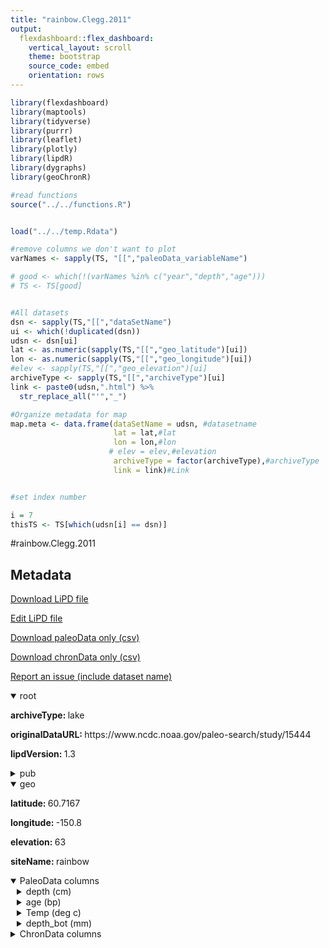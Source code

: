 ```yaml
---
title: "rainbow.Clegg.2011"
output: 
  flexdashboard::flex_dashboard:
    vertical_layout: scroll
    theme: bootstrap
    source_code: embed
    orientation: rows
---
```


```r
library(flexdashboard)
library(maptools)
library(tidyverse)
library(purrr)
library(leaflet)
library(plotly)
library(lipdR)
library(dygraphs)
library(geoChronR)

#read functions
source("../../functions.R")


load("../../temp.Rdata")

#remove columns we don't want to plot
varNames <- sapply(TS, "[[","paleoData_variableName")

# good <- which(!(varNames %in% c("year","depth","age")))
# TS <- TS[good]


#All datasets
dsn <- sapply(TS,"[[","dataSetName")
ui <- which(!duplicated(dsn))
udsn <- dsn[ui]
lat <- as.numeric(sapply(TS,"[[","geo_latitude")[ui])
lon <- as.numeric(sapply(TS,"[[","geo_longitude")[ui])
#elev <- sapply(TS,"[[","geo_elevation")[ui]
archiveType <- sapply(TS,"[[","archiveType")[ui]
link <- paste0(udsn,".html") %>% 
  str_replace_all("'","_")

#Organize metadata for map
map.meta <- data.frame(dataSetName = udsn, #datasetname
                       lat = lat,#lat
                       lon = lon,#lon
                      # elev = elev,#elevation
                       archiveType = factor(archiveType),#archiveType
                       link = link)#Link


#set index number

i = 7
thisTS <- TS[which(udsn[i] == dsn)]
```
#rainbow.Clegg.2011

Metadata {.sidebar}
-------------------------------------
[Download LiPD file](rainbow.Clegg.2011.lpd)
            

[Edit LiPD file](http://lipd.net/playground?source=http://lipdverse.org/namChironomid/rainbow.Clegg.2011.lpd)
            

[Download paleoData only (csv)](rainbow.Clegg.2011.csv)
            

[Download chronData only (csv)](rainbow.Clegg.2011-chron.csv)
            

[Report an issue (include dataset name)](https://github.com/nickmckay/LiPDverse/issues)

<details open style="margin-left: 0px">
<summary>root</summary>
<p style="margin-left: 0px"><strong>archiveType: </strong>lake
<p style="margin-left: 0px"><strong>originalDataURL: </strong>https://www.ncdc.noaa.gov/paleo-search/study/15444
<p style="margin-left: 0px"><strong>lipdVersion: </strong>1.3
</details>
<details>
<summary>pub</summary>
<details style="margin-left: 10px">
<summary>pub1</summary>
<p style="margin-left: 10px"><strong>pubYear: </strong>2011
</details>
</details>
<details open style="margin-left: 0px">
<summary>geo</summary>
<p style="margin-left: 0px"><strong>latitude: </strong>60.7167
<p style="margin-left: 0px"><strong>longitude: </strong>-150.8
<p style="margin-left: 0px"><strong>elevation: </strong>63
<p style="margin-left: 0px"><strong>siteName: </strong>rainbow
</details>
<details open>
<summary>PaleoData columns</summary>
<details style="margin-left: 10px">
<summary>depth (cm)</summary>
<p style="margin-left: 10px"><strong>variableName: </strong>depth
<p style="margin-left: 10px"><strong>units: </strong>cm
</details>
<details style="margin-left: 10px">
<summary>age (bp)</summary>
<p style="margin-left: 10px"><strong>variableName: </strong>age
<p style="margin-left: 10px"><strong>units: </strong>bp
</details>
<details style="margin-left: 10px">
<summary>Temp (deg c)</summary>
<p style="margin-left: 10px"><strong>variableName: </strong>Temp
<p style="margin-left: 10px"><strong>units: </strong>deg c
<details>
<summary>interpretation</summary>
<details style="margin-left: 20px">
<summary>1</summary>
<p style="margin-left: 20px"><strong>interpDirection: </strong>1
<p style="margin-left: 20px"><strong>seasonality: </strong>JUL
<p style="margin-left: 20px"><strong>variable: </strong>T
<p style="margin-left: 20px"><strong>variableDetail: </strong>air
</details>
</details>
</details>
<details style="margin-left: 10px">
<summary>depth_bot (mm)</summary>
<p style="margin-left: 10px"><strong>variableName: </strong>depth_bot
<p style="margin-left: 10px"><strong>units: </strong>mm
</details>
<details>
<summary>ChronData columns</summary>
<details style="margin-left: 10px">
<summary>age (bp)</summary>
<p style="margin-left: 10px"><strong>variableName: </strong>age
<p style="margin-left: 10px"><strong>units: </strong>bp
</details>
<details style="margin-left: 10px">
<summary>depth (cm)</summary>
<p style="margin-left: 10px"><strong>variableName: </strong>depth
<p style="margin-left: 10px"><strong>units: </strong>cm
</details>
<details style="margin-left: 10px">
<summary>lab_id ()</summary>
<p style="margin-left: 10px"><strong>variableName: </strong>lab_id
<p style="margin-left: 10px"><strong>units: </strong>
</details>
<details style="margin-left: 10px">
<summary>depth_top (mm)</summary>
<p style="margin-left: 10px"><strong>variableName: </strong>depth_top
<p style="margin-left: 10px"><strong>units: </strong>mm
</details>
<details style="margin-left: 10px">
<summary>depth_bot (mm)</summary>
<p style="margin-left: 10px"><strong>variableName: </strong>depth_bot
<p style="margin-left: 10px"><strong>units: </strong>mm
</details>
<details style="margin-left: 10px">
<summary>age14C (bp)</summary>
<p style="margin-left: 10px"><strong>variableName: </strong>age14C
<p style="margin-left: 10px"><strong>units: </strong>bp
</details>
<details style="margin-left: 10px">
<summary>age_error (1s)</summary>
<p style="margin-left: 10px"><strong>variableName: </strong>age_error
<p style="margin-left: 10px"><strong>units: </strong>1s
</details>
<details style="margin-left: 10px">
<summary>cal_age_range_old (bp)</summary>
<p style="margin-left: 10px"><strong>variableName: </strong>cal_age_range_old
<p style="margin-left: 10px"><strong>units: </strong>bp
</details>
<details style="margin-left: 10px">
<summary>cal_age_range_young (bp)</summary>
<p style="margin-left: 10px"><strong>variableName: </strong>cal_age_range_young
<p style="margin-left: 10px"><strong>units: </strong>bp
</details>
<details style="margin-left: 10px">
<summary>thickness (mm)</summary>
<p style="margin-left: 10px"><strong>variableName: </strong>thickness
<p style="margin-left: 10px"><strong>units: </strong>mm
</details>
<details style="margin-left: 10px">
<summary>age_type ()</summary>
<p style="margin-left: 10px"><strong>variableName: </strong>age_type
</details>
<details style="margin-left: 10px">
<summary>note ()</summary>
<p style="margin-left: 10px"><strong>variableName: </strong>note
</details>

Row {.tabset .tabset-fade}
-----------------------------------------------------------------------

### Sitemap

```r
  map.meta.split <- split(map.meta, map.meta$archiveType)


factpal <- colorFactor("Paired",map.meta$archiveType)
buff <- 15
l <- leaflet() %>% 
  addTiles() %>% 
  fitBounds(map.meta$lon[i]-buff,map.meta$lat[i]-buff,map.meta$lon[i]+buff,map.meta$lat[i]+buff)
  

  
  
names(map.meta.split) %>%
  purrr::walk( function(df) {
    l <<- l %>%
      addMarkers(data=map.meta.split[[df]],
                 lng=~lon, lat=~lat,
                 label=~as.character(archiveType),
                 popup=~paste(str_c('Dataset: <a href="',link,'">',dataSetName,'</a>'),
                                 # str_c("Elevation: ",elev),
                                  str_c("Archive Type: ",archiveType),
                                  sep = "<br>"),
                 group = df,
                 clusterOptions = markerClusterOptions(removeOutsideVisibleBounds = F),
                 labelOptions = labelOptions(noHide = F,
                                             direction = 'auto'))
  })

l %>%
  addLayersControl(position = "bottomleft",
    overlayGroups = names(map.meta.split),
    options = layersControlOptions(collapsed = FALSE,
                                   opacity = 0.8)
  )
```

### Search the LiPDverse (Beta! doesn't work well yet)
```r
#Add google search bar
htmltools::includeHTML("../../googleSearchChunk.html")
```


Row {.tabset .tabset-fade}
-----------------------------------------------------------------------

### Temp (deg c)
```r
plotCol(thisTS,ind = 4)
```

### depth_bot (mm)
```r
plotCol(thisTS,ind = 2)
```

Row {.tabset .tabset-fade}
-----------------------------------------------------------------------

### age (bp)
```r
plotCol(chronTS,ind = 6)
```

### depth (cm)
```r
plotCol(chronTS,ind = 9)
```

### lab_id ()
```r
plotCol(chronTS,ind = 1)
```

### depth_top (mm)
```r
plotCol(chronTS,ind = 2)
```

### depth_bot (mm)
```r
plotCol(chronTS,ind = 3)
```

### age14C (bp)
```r
plotCol(chronTS,ind = 4)
```

### age_error (1s)
```r
plotCol(chronTS,ind = 5)
```

### cal_age_range_old (bp)
```r
plotCol(chronTS,ind = 7)
```

### cal_age_range_young (bp)
```r
plotCol(chronTS,ind = 8)
```

### thickness (mm)
```r
plotCol(chronTS,ind = 10)
```

### age_type ()
```r
plotCol(chronTS,ind = 11)
```

### note ()
```r
plotCol(chronTS,ind = 12)
```
